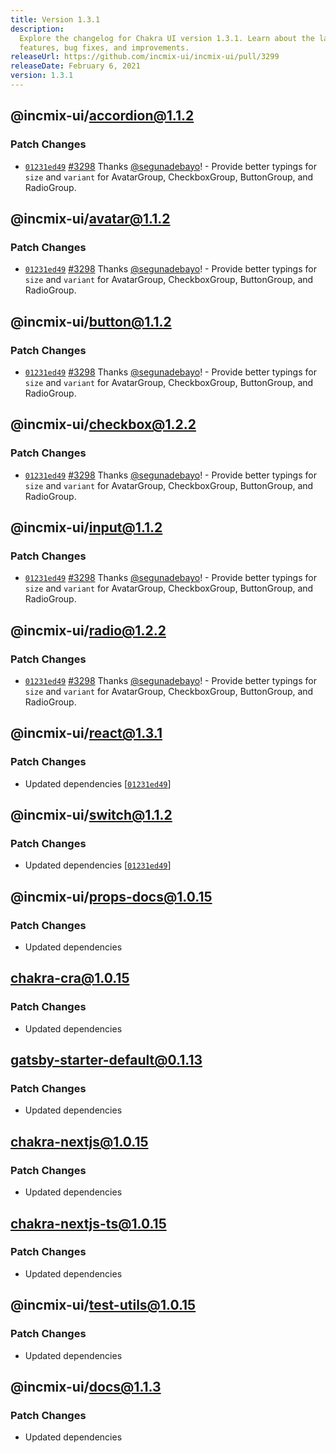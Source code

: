 ```yaml
---
title: Version 1.3.1
description:
  Explore the changelog for Chakra UI version 1.3.1. Learn about the latest
  features, bug fixes, and improvements.
releaseUrl: https://github.com/incmix-ui/incmix-ui/pull/3299
releaseDate: February 6, 2021
version: 1.3.1
---
```


## @incmix-ui/accordion@1.1.2

### Patch Changes

- [`01231ed49`](https://github.com/incmix-ui/incmix-ui/commit/01231ed4919521fbe911cb1b035f4beadb340fa5)
  [#3298](https://github.com/incmix-ui/incmix-ui/pull/3298) Thanks
  [@segunadebayo](https://github.com/segunadebayo)! - Provide better typings for
  `size` and `variant` for AvatarGroup, CheckboxGroup, ButtonGroup, and
  RadioGroup.

## @incmix-ui/avatar@1.1.2

### Patch Changes

- [`01231ed49`](https://github.com/incmix-ui/incmix-ui/commit/01231ed4919521fbe911cb1b035f4beadb340fa5)
  [#3298](https://github.com/incmix-ui/incmix-ui/pull/3298) Thanks
  [@segunadebayo](https://github.com/segunadebayo)! - Provide better typings for
  `size` and `variant` for AvatarGroup, CheckboxGroup, ButtonGroup, and
  RadioGroup.

## @incmix-ui/button@1.1.2

### Patch Changes

- [`01231ed49`](https://github.com/incmix-ui/incmix-ui/commit/01231ed4919521fbe911cb1b035f4beadb340fa5)
  [#3298](https://github.com/incmix-ui/incmix-ui/pull/3298) Thanks
  [@segunadebayo](https://github.com/segunadebayo)! - Provide better typings for
  `size` and `variant` for AvatarGroup, CheckboxGroup, ButtonGroup, and
  RadioGroup.

## @incmix-ui/checkbox@1.2.2

### Patch Changes

- [`01231ed49`](https://github.com/incmix-ui/incmix-ui/commit/01231ed4919521fbe911cb1b035f4beadb340fa5)
  [#3298](https://github.com/incmix-ui/incmix-ui/pull/3298) Thanks
  [@segunadebayo](https://github.com/segunadebayo)! - Provide better typings for
  `size` and `variant` for AvatarGroup, CheckboxGroup, ButtonGroup, and
  RadioGroup.

## @incmix-ui/input@1.1.2

### Patch Changes

- [`01231ed49`](https://github.com/incmix-ui/incmix-ui/commit/01231ed4919521fbe911cb1b035f4beadb340fa5)
  [#3298](https://github.com/incmix-ui/incmix-ui/pull/3298) Thanks
  [@segunadebayo](https://github.com/segunadebayo)! - Provide better typings for
  `size` and `variant` for AvatarGroup, CheckboxGroup, ButtonGroup, and
  RadioGroup.

## @incmix-ui/radio@1.2.2

### Patch Changes

- [`01231ed49`](https://github.com/incmix-ui/incmix-ui/commit/01231ed4919521fbe911cb1b035f4beadb340fa5)
  [#3298](https://github.com/incmix-ui/incmix-ui/pull/3298) Thanks
  [@segunadebayo](https://github.com/segunadebayo)! - Provide better typings for
  `size` and `variant` for AvatarGroup, CheckboxGroup, ButtonGroup, and
  RadioGroup.

## @incmix-ui/react@1.3.1

### Patch Changes

- Updated dependencies
  \[[`01231ed49`](https://github.com/incmix-ui/incmix-ui/commit/01231ed4919521fbe911cb1b035f4beadb340fa5)]

## @incmix-ui/switch@1.1.2

### Patch Changes

- Updated dependencies
  \[[`01231ed49`](https://github.com/incmix-ui/incmix-ui/commit/01231ed4919521fbe911cb1b035f4beadb340fa5)]

## @incmix-ui/props-docs@1.0.15

### Patch Changes

- Updated dependencies

## chakra-cra@1.0.15

### Patch Changes

- Updated dependencies

## gatsby-starter-default@0.1.13

### Patch Changes

- Updated dependencies

## chakra-nextjs@1.0.15

### Patch Changes

- Updated dependencies

## chakra-nextjs-ts@1.0.15

### Patch Changes

- Updated dependencies

## @incmix-ui/test-utils@1.0.15

### Patch Changes

- Updated dependencies

## @incmix-ui/docs@1.1.3

### Patch Changes

- Updated dependencies
